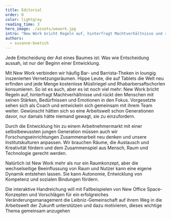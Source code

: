 ```yaml
---
title: Editorial
order: 0
color: lightgray
reading_time: 3
hero_image: ./assets/wework.jpg
intro: "New Work bricht Regeln auf, hinterfragt Machtverhältnisse und rückt den Menschen mit seinen Stärken, Bedürfnissen und Emotionen in den Fokus."
authors:
  - susanne-boetsch
---
```


<Quote>

Jede Entscheidung der Ast eines Baumes ist: Was wie Entscheidung aussah, ist nur der Beginn einer Entwicklung.

</Quote>

Mit New Work verbinden wir häufig Bar- und Barrista-Theken in loungig inszenierten Vernetzungsräumen. Hippe Leute, die auf Tablets die Welt neu erfinden und jede Menge kostenlose Müsliriegel und Rhabarbersaftschorlen konsumieren. So ist es auch, aber es ist noch viel mehr: New Work bricht Regeln auf, hinterfragt Machtverhältnisse und rückt den Menschen mit seinen Stärken, Bedürfnissen und Emotionen in den Fokus. Vorgesetzte sehen sich als Coach und entwickeln sich gemeinsam mit ihrem Team weiter.
Gewünscht hätten sich so eine Arbeitswelt schon Generationen davor, nur damals hätte niemand gewagt, sie zu einzufordern.

Durch die Entwicklung hin zu einem Arbeitnehmermarkt mit einer selbstbewussten jungen Generation müssen auch wir Forschungseinrichtungen Zusammenarbeit neu denken und unsere Institutskulturen anpassen. Wir brauchen Räume, die Austausch und Kreativität fördern und dem Zusammenspiel aus Mensch, Raum und Technologie gerecht werden.

Natürlich ist New Work mehr als nur ein Raumkonzept, aber die wechselseitige Beeinflussung von Raum und Nutzer kann eine eigene Dynamik entstehen lassen. Sie kann Autonomie, Entwicklung von Kompetenz und sozialen Bindungen fördern.

Die interaktive Handreichung will mit Fallbeispielen von New Office Space-Konzepten und Vorschlägen für ein erfolgreiches Veränderungsmanagement die Leibniz-Gemeinschaft auf ihrem Weg in die Arbeitswelt der Zukunft unterstützen und dazu motivieren, dieses wichtige Thema gemeinsam anzugehen
